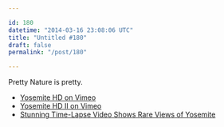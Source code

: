 ```yaml
---

id: 180
datetime: "2014-03-16 23:08:06 UTC"
title: "Untitled #180"
draft: false
permalink: "/post/180"

---
```


Pretty Nature is pretty. 

 
 * [Yosemite HD on Vimeo](http://vimeo.com/35396305)
 * [Yosemite HD II on Vimeo](http://vimeo.com/87701971)
 * [Stunning Time-Lapse Video Shows Rare Views of Yosemite](http://news.nationalgeographic.com/news/2014/03/140309-yosemite-national-park-time-lapse-video/)



